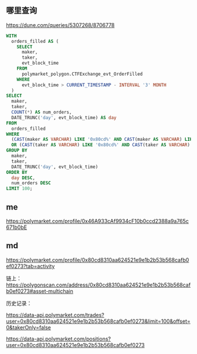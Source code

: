 
## 哪里查询
https://dune.com/queries/5307268/8706778

```sql
WITH
  orders_filled AS (
    SELECT
      maker,
      taker,
      evt_block_time
    FROM
      polymarket_polygon.CTFExchange_evt_OrderFilled
    WHERE
      evt_block_time > CURRENT_TIMESTAMP - INTERVAL '3' MONTH
  )
SELECT
  maker,
  taker,
  COUNT(*) AS num_orders,
  DATE_TRUNC('day', evt_block_time) AS day
FROM
  orders_filled
WHERE
  (CAST(maker AS VARCHAR) LIKE '0x80cd%' AND CAST(maker AS VARCHAR) LIKE '%0273')
  OR (CAST(taker AS VARCHAR) LIKE '0x80cd%' AND CAST(taker AS VARCHAR) LIKE '%0273')
GROUP BY
  maker,
  taker,
  DATE_TRUNC('day', evt_block_time)
ORDER BY
  day DESC,
  num_orders DESC
LIMIT 100;

```

## me
https://polymarket.com/profile/0x46A933cAf9934cF10b0ccd2388a9a765c671b0bE

## md

https://polymarket.com/profile/0x80cd8310aa624521e9e1b2b53b568cafb0ef0273?tab=activity

链上：
https://polygonscan.com/address/0x80cd8310aa624521e9e1b2b53b568cafb0ef0273#asset-multichain

历史记录：

https://data-api.polymarket.com/trades?user=0x80cd8310aa624521e9e1b2b53b568cafb0ef0273&limit=100&offset=0&takerOnly=false

https://data-api.polymarket.com/positions?user=0x80cd8310aa624521e9e1b2b53b568cafb0ef0273